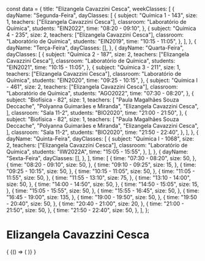 const data = {
  title: "Elizangela Cavazzini Cesca",
  weekClasses: [
    {
      dayName: "Segunda-Feira",
      dayClasses: [
        {
          subject: "Química 1 - 143",
          size: 1,
          teachers: ["Elizangela Cavazzini Cesca"],
          classroom: "Laboratório de Química",
          students: "EIN2022",
          time: "08:20 - 09:10",
        },
        {
          subject: "Química 4 - 235",
          size: 2,
          teachers: ["Elizangela Cavazzini Cesca"],
          classroom: "Laboratório de Química",
          students: "EIN2019",
          time: "10:15 - 11:05",
        },
      ],
    },
    {
      dayName: "Terça-Feira",
      dayClasses: [],
    },
    {
      dayName: "Quarta-Feira",
      dayClasses: [
        {
          subject: "Química 2 - 187",
          size: 2,
          teachers: ["Elizangela Cavazzini Cesca"],
          classroom: "Laboratório de Química",
          students: "EIN2021",
          time: "10:15 - 11:05",
        },
        {
          subject: "Química 3 - 211",
          size: 1,
          teachers: ["Elizangela Cavazzini Cesca"],
          classroom: "Laboratório de Química",
          students: "EIN2020",
          time: "09:25 - 10:15",
        },
        {
          subject: "Química I - 461",
          size: 2,
          teachers: ["Elizangela Cavazzini Cesca"],
          classroom: "Laboratório de Química",
          students: "AGO2022",
          time: "07:30 - 08:20",
        },
        {
          subject: "Biofísica - 82",
          size: 1,
          teachers: [
            "Paula Magalhães Souza Deccache",
            "Polyanna Guimarães e Miranda",
            "Elizangela Cavazzini Cesca",
          ],
          classroom: "Sala 11-2",
          students: "BIO2020",
          time: "21:00 - 21:50",
        },
        {
          subject: "Biofísica - 82",
          size: 1,
          teachers: [
            "Paula Magalhães Souza Deccache",
            "Polyanna Guimarães e Miranda",
            "Elizangela Cavazzini Cesca",
          ],
          classroom: "Sala 11-2",
          students: "BIO2020",
          time: "21:50 - 22:40",
        },
      ],
    },
    {
      dayName: "Quinta-Feira",
      dayClasses: [
        {
          subject: "Química I - 1068",
          size: 2,
          teachers: ["Elizangela Cavazzini Cesca"],
          classroom: "Laboratório de Química",
          students: "IIW2022A",
          time: "15:05 - 15:55",
        },
      ],
    },
    {
      dayName: "Sexta-Feira",
      dayClasses: [],
    },
  ],
  time: [
    {
      time: "07:30 - 08:20",
      size: 50,
    },
    {
      time: "08:20 - 09:10",
      size: 50,
    },
    {
      time: "09:10 - 09:25",
      size: 15,
    },
    {
      time: "09:25 - 10:15",
      size: 50,
    },
    {
      time: "10:15 - 11:05",
      size: 50,
    },
    {
      time: "11:05 - 11:55",
      size: 50,
    },
    {
      time: "11:55 - 13:10",
      size: 75,
    },
    {
      time: "13:10 - 14:00",
      size: 50,
    },
    {
      time: "14:00 - 14:50",
      size: 50,
    },
    {
      time: "14:50 - 15:05",
      size: 15,
    },
    {
      time: "15:05 - 15:55",
      size: 50,
    },
    {
      time: "15:55 - 16:45",
      size: 50,
    },
    {
      time: "16:45 - 19:00",
      size: 135,
    },
    {
      time: "19:00 - 19:50",
      size: 50,
    },
    {
      time: "19:50 - 20:40",
      size: 50,
    },
    {
      time: "20:40 - 21:00",
      size: 20,
    },
    {
      time: "21:00 - 21:50",
      size: 50,
    },
    {
      time: "21:50 - 22:40",
      size: 50,
    },
  ],
};

# Elizangela Cavazzini Cesca

<div>
  {
    <BrowserOnly>
      {() => (
        <Grid
          title={data.title}
          weekClasses={data.weekClasses}
          time={data.time}
        />
      )}
    </BrowserOnly>
  }
</div>
